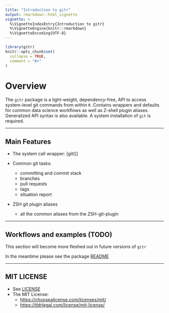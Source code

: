 ```yaml
---
title: "Introduction to gitr"
output: rmarkdown::html_vignette
vignette: >
  %\VignetteIndexEntry{Introduction to gitr}
  %\VignetteEngine{knitr::rmarkdown}
  %\VignetteEncoding{UTF-8}
---
```


```r
library(gitr)
knitr::opts_chunk$set(
  collapse = TRUE,
  comment = "#>"
)
```


# Overview

The `gitr` package is a light-weight, dependency-free, API to access
system-level git commands from within `R`. Contains wrappers
and defaults for common data science workflows as well as
Z-shell plugin aliases. Generalized API syntax is also available.
A system installation of `git` is required.



-------------------


## Main Features

* The system call wrapper: [git()]

* Common git tasks:
    + committing and commit stack
    + branches
    + pull requests
    + tags
    + situation report

* ZSH git plugin aliases
    + all the common aliases from the ZSH-git-plugin


----------------------

## Workflows and examples (TODO)
This section will become more fleshed out in future versions of `gitr`

In the meantime please see the package [README](https://github.com/stufield/gitr/blob/main/README.md)


---------------------

## MIT LICENSE

* See [LICENSE](https://github.com/stufield/gitr/blob/main/LICENSE.md)
* The MIT License:
  - [https://choosealicense.com/licenses/mit/](https://choosealicense.com/licenses/mit/)
  - [https://tldrlegal.com/license/mit-license/](https://www.tldrlegal.com/license/mit-license)

